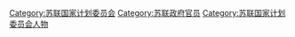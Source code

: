 [[Category:苏联国家计划委员会|Category:苏联国家计划委员会]]
[[Category:苏联政府官员‎|Category:苏联政府官员‎]]
[[Category:苏联国家计划委员会人物|Category:苏联国家计划委员会人物]]